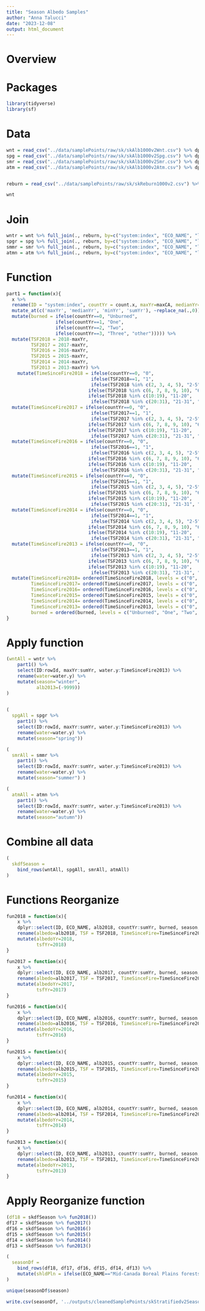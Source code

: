 ```yaml
---
title: "Season Albedo Samples"
author: "Anna Talucci"
date: "2023-12-08"
output: html_document
---
```


# Overview

# Packages
```r
library(tidyverse)
library(sf)
```

# Data
```r
wnt = read_csv("../data/samplePoints/raw/sk/skAlb1000v2Wnt.csv") %>% dplyr::select(-.geo)
spg = read_csv("../data/samplePoints/raw/sk/skAlb1000v2Spg.csv") %>% dplyr::select(-.geo)
smr = read_csv("../data/samplePoints/raw/sk/skAlb1000v2Smr.csv") %>% dplyr::select(-.geo)
atm = read_csv("../data/samplePoints/raw/sk/skAlb1000v2Atm.csv") %>% dplyr::select(-.geo)


reburn = read_csv("../data/samplePoints/raw/sk/skReburn1000v2.csv") %>% dplyr::select(-.geo)
```

```r
wnt
```

# Join
```r
wntr = wnt %>% full_join(., reburn, by=c("system:index", "ECO_NAME", "lat", "lon", "rowId"))
spgr = spg %>% full_join(., reburn, by=c("system:index", "ECO_NAME", "lat", "lon", "rowId"))
smmr = smr %>% full_join(., reburn, by=c("system:index", "ECO_NAME", "lat", "lon", "rowId"))
atmn = atm %>% full_join(., reburn, by=c("system:index", "ECO_NAME", "lat", "lon", "rowId"))
```

# Function
```r
part1 = function(x){
  x %>%
  rename(ID = "system:index", countYr = count.x, maxYr=maxCA, medianYr=medianCA, minYr=minCA, sumYr=sumCA) %>%
  mutate_at(c('maxYr', 'medianYr', 'minYr', 'sumYr'), ~replace_na(.,0)) %>%
  mutate(burned = ifelse(countYr==0, "Unburned",
                  ifelse(countYr==1, "One",
                  ifelse(countYr==2, "Two",
                  ifelse(countYr==3, "Three", "other"))))) %>%
  mutate(TSF2018 = 2018-maxYr,
         TSF2017 = 2017-maxYr,
         TSF2016 = 2016-maxYr,
         TSF2015 = 2015-maxYr,
         TSF2014 = 2014-maxYr,
         TSF2013 = 2013-maxYr) %>%
    mutate(TimeSinceFire2018 = ifelse(countYr==0, "0",
                               ifelse(TSF2018==1, "1",
                               ifelse(TSF2018 %in% c(2, 3, 4, 5), "2-5",
                              ifelse(TSF2018 %in% c(6, 7, 8, 9, 10), "6-10", 
                              ifelse(TSF2018 %in% c(10:19), "11-20", 
                               ifelse(TSF2018 %in% c(20:31), "21-31", "Other")))))))  %>% 
  mutate(TimeSinceFire2017 = ifelse(countYr==0, "0",
                               ifelse(TSF2017==1, "1",
                               ifelse(TSF2017 %in% c(2, 3, 4, 5), "2-5",
                              ifelse(TSF2017 %in% c(6, 7, 8, 9, 10), "6-10", 
                              ifelse(TSF2017 %in% c(10:19), "11-20", 
                               ifelse(TSF2017 %in% c(20:31), "21-31", "Other")))))))  %>% 
  mutate(TimeSinceFire2016 = ifelse(countYr==0, "0",
                               ifelse(TSF2016==1, "1",
                               ifelse(TSF2016 %in% c(2, 3, 4, 5), "2-5",
                              ifelse(TSF2016 %in% c(6, 7, 8, 9, 10), "6-10", 
                              ifelse(TSF2016 %in% c(10:19), "11-20", 
                               ifelse(TSF2016 %in% c(20:31), "21-31", "Other")))))))  %>% 
  mutate(TimeSinceFire2015 = ifelse(countYr==0, "0",
                               ifelse(TSF2015==1, "1",
                               ifelse(TSF2015 %in% c(2, 3, 4, 5), "2-5",
                              ifelse(TSF2015 %in% c(6, 7, 8, 9, 10), "6-10", 
                              ifelse(TSF2015 %in% c(10:19), "11-20", 
                               ifelse(TSF2015 %in% c(20:31), "21-31", "Other")))))))  %>% 
  mutate(TimeSinceFire2014 = ifelse(countYr==0, "0",
                               ifelse(TSF2014==1, "1",
                               ifelse(TSF2014 %in% c(2, 3, 4, 5), "2-5",
                              ifelse(TSF2014 %in% c(6, 7, 8, 9, 10), "6-10", 
                              ifelse(TSF2014 %in% c(10:19), "11-20", 
                               ifelse(TSF2014 %in% c(20:31), "21-31", "Other")))))))  %>% 
  mutate(TimeSinceFire2013 = ifelse(countYr==0, "0",
                               ifelse(TSF2013==1, "1",
                               ifelse(TSF2013 %in% c(2, 3, 4, 5), "2-5",
                              ifelse(TSF2013 %in% c(6, 7, 8, 9, 10), "6-10", 
                              ifelse(TSF2013 %in% c(10:19), "11-20", 
                               ifelse(TSF2013 %in% c(20:31), "21-31", "Other")))))))  %>% 
  mutate(TimeSinceFire2018= ordered(TimeSinceFire2018, levels = c("0", "1", "2-5", "6-10", "11-20", "21-31", "Other")),
         TimeSinceFire2017= ordered(TimeSinceFire2017, levels = c("0", "1", "2-5", "6-10", "11-20", "21-31", "Other")),
         TimeSinceFire2016= ordered(TimeSinceFire2016, levels = c("0", "1", "2-5", "6-10", "11-20", "21-31", "Other")),
         TimeSinceFire2015= ordered(TimeSinceFire2015, levels = c("0", "1", "2-5", "6-10", "11-20", "21-31", "Other")),
         TimeSinceFire2014= ordered(TimeSinceFire2014, levels = c("0", "1", "2-5", "6-10", "11-20", "21-31", "Other")),
         TimeSinceFire2013= ordered(TimeSinceFire2013, levels = c("0", "1", "2-5", "6-10", "11-20", "21-31", "Other")),
         burned = ordered(burned, levels = c("Unburned", "One", "Two", "Three", "other"))) 
}

```






# Apply function

```r
(wntAll = wntr %>% 
    part1() %>% 
    select(ID:rowId, maxYr:sumYr, water.y:TimeSinceFire2013) %>% 
    rename(water=water.y) %>% 
    mutate(season="winter",
           alb2013=(-9999))
)
                                                                                                                                  
```

```r
(
  spgAll = spgr %>% 
    part1() %>% 
    select(ID:rowId, maxYr:sumYr, water.y:TimeSinceFire2013) %>% 
    rename(water=water.y) %>% 
    mutate(season="spring"))
```

```r
( 
  smrAll = smmr %>% 
    part1() %>% 
    select(ID:rowId, maxYr:sumYr, water.y:TimeSinceFire2013) %>% 
    rename(water=water.y) %>% 
    mutate(season="summer") )
```

```r
( 
  atmAll = atmn %>% 
    part1() %>% 
    select(ID:rowId, maxYr:sumYr, water.y:TimeSinceFire2013) %>% 
    rename(water=water.y) %>% 
    mutate(season="autumn"))
```




# Combine all data
```r
(
  skdfSeason =
    bind_rows(wntAll, spgAll, smrAll, atmAll) 
)
```

# Functions Reorganize 
```r
fun2018 = function(x){
    x %>% 
    dplyr::select(ID, ECO_NAME, alb2018, countYr:sumYr, burned, season,  TSF2018, TimeSinceFire2018) %>%
    rename(albedo=alb2018, TSF = TSF2018, TimeSinceFire=TimeSinceFire2018) %>%
    mutate(albedoYr=2018,
           tsfYr=2018)
}
```

```r
fun2017 = function(x){
    x %>%  
    dplyr::select(ID, ECO_NAME, alb2017, countYr:sumYr, burned, season, TSF2017, TimeSinceFire2017) %>%
    rename(albedo=alb2017, TSF = TSF2017, TimeSinceFire=TimeSinceFire2017) %>%
    mutate(albedoYr=2017,
           tsfYr=2017)
}
```

```r
fun2016 = function(x){
    x %>% 
    dplyr::select(ID, ECO_NAME, alb2016, countYr:sumYr, burned, season, TSF2016, TimeSinceFire2016) %>%
    rename(albedo=alb2016, TSF = TSF2016, TimeSinceFire=TimeSinceFire2016) %>%
    mutate(albedoYr=2016,
           tsfYr=2016)
}
```

```r
fun2015 = function(x){
    x %>% 
    dplyr::select(ID, ECO_NAME, alb2015, countYr:sumYr, burned, season, TSF2015, TimeSinceFire2015) %>%
    rename(albedo=alb2015, TSF = TSF2015, TimeSinceFire=TimeSinceFire2015) %>%
    mutate(albedoYr=2015,
           tsfYr=2015)
}
```

```r
fun2014 = function(x){
    x %>% 
    dplyr::select(ID, ECO_NAME, alb2014, countYr:sumYr, burned, season, TSF2014, TimeSinceFire2014) %>%
    rename(albedo=alb2014, TSF = TSF2014, TimeSinceFire=TimeSinceFire2014) %>%
    mutate(albedoYr=2014,
           tsfYr=2014)
}
```

```r
fun2013 = function(x){
    x %>% 
    dplyr::select(ID, ECO_NAME, alb2013, countYr:sumYr, burned, season, TSF2013, TimeSinceFire2013) %>%
    rename(albedo=alb2013, TSF = TSF2013, TimeSinceFire=TimeSinceFire2013) %>%
    mutate(albedoYr=2013,
           tsfYr=2013)
}
```

# Apply Reorganize function
```r
(df18 = skdfSeason %>% fun2018())
df17 = skdfSeason %>% fun2017()
df16 = skdfSeason %>% fun2016()
df15 = skdfSeason %>% fun2015()
df14 = skdfSeason %>% fun2014()
df13 = skdfSeason %>% fun2013()
```

```r

(
  seasonDf =
    bind_rows(df18, df17, df16, df15, df14, df13) %>%
    mutate(shldPln = ifelse(ECO_NAME=="Mid-Canada Boreal Plains forests", "Plains", "Shield"))
)
```

```r
unique(seasonDf$season)
```

```r
write.csv(seasonDf, '../outputs/cleanedSamplePoints/skStratifiedv2SeasonalAlb.cvs', row.names=F)
```
